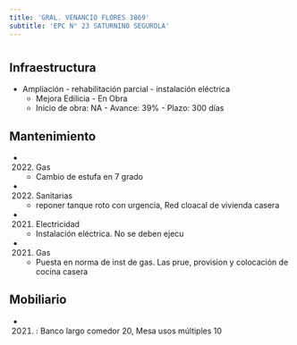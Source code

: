 ```yaml
---
title: 'GRAL. VENANCIO FLORES 3869'
subtitle: 'EPC N° 23 SATURNINO SEGUROLA'
---
```


#
## Infraestructura

* Ampliación - rehabilitación parcial - instalación eléctrica 
    + Mejora Edilicia - En Obra 
    + Inicio de obra: NA - Avance: 39% - Plazo: 300 días 






## Mantenimiento

*  (2022) Gas 
    + Cambio de estufa en 7 grado

*  (2022) Sanitarias 
    + reponer tanque roto con urgencia, Red cloacal de vivienda casera

*  (2021) Electricidad 
    + Instalación eléctrica. No se deben ejecu

*  (2021) Gas 
    + Puesta en norma de inst de gas. Las prue, provision y colocación de cocina casera





## Mobiliario

*  (2021) : Banco largo comedor 20, Mesa usos múltiples 10 



